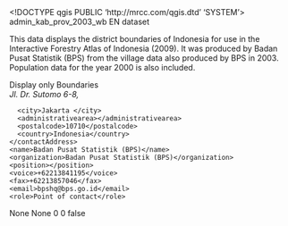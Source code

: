 <!DOCTYPE qgis PUBLIC 'http://mrcc.com/qgis.dtd' 'SYSTEM'>
<qgis version="3.28.1-Firenze">
  <identifier>admin_kab_prov_2003_wb</identifier>
  <parentidentifier></parentidentifier>
  <language>EN</language>
  <type>dataset</type>
  <title>admin_kab_prov_2003_wb</title>
  <abstract>This data displays the district boundaries of Indonesia for use in the Interactive Forestry Atlas of Indonesia (2009). It was produced by Badan Pusat Statistik (BPS) from the village data also produced by BPS in 2003. Population data for the year 2000 is also included.

Display only</abstract>
  <keywords vocabulary="gmd:topicCategory">
    <keyword>Boundaries</keyword>
  </keywords>
  <contact>
    <contactAddress>
      <type></type>
      <address>Jl. Dr. Sutomo 6-8,</address>
      <city>Jakarta </city>
      <administrativearea></administrativearea>
      <postalcode>10710</postalcode>
      <country>Indonesia</country>
    </contactAddress>
    <name>Badan Pusat Statistik (BPS)</name>
    <organization>Badan Pusat Statistik (BPS)</organization>
    <position></position>
    <voice>+62213841195</voice>
    <fax>+62213857046</fax>
    <email>bpshq@bps.go.id</email>
    <role>Point of contact</role>
  </contact>
  <links>
    <link mimeType="" name="Shapefile" type="Local Area Network" url="file://\\GISLB\C$\AtlasIndo\Data\Boundaries\admin_kab_prov_2003_wb.shp" format="" size="" description=""/>
  </links>
  <fees></fees>
  <constraints type="Access">None</constraints>
  <rights>None</rights>
  <encoding></encoding>
  <crs>
    <spatialrefsys nativeFormat="Wkt">
      <wkt></wkt>
      <proj4></proj4>
      <srsid>0</srsid>
      <srid>0</srid>
      <authid></authid>
      <description></description>
      <projectionacronym></projectionacronym>
      <ellipsoidacronym></ellipsoidacronym>
      <geographicflag>false</geographicflag>
    </spatialrefsys>
  </crs>
  <extent>
    <spatial dimensions="2" minx="95.05965399999999477" maxx="141.00718699999998762" maxz="0" maxy="5.9068839999999998" minz="0" miny="-10.99740700000000082" crs="EPSG:4326"/>
  </extent>
</qgis>
